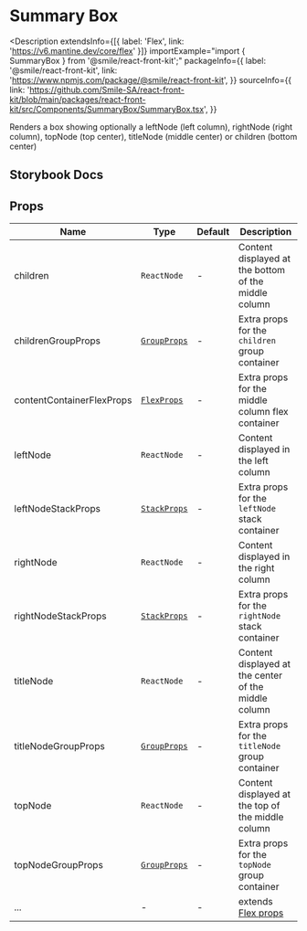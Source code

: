 # Summary Box

<Description
  extendsInfo={[{ label: 'Flex', link: 'https://v6.mantine.dev/core/flex' }]}
  importExample="import { SummaryBox } from '@smile/react-front-kit';"
  packageInfo={{
    label: '@smile/react-front-kit',
    link: 'https://www.npmjs.com/package/@smile/react-front-kit',
  }}
  sourceInfo={{
    link: 'https://github.com/Smile-SA/react-front-kit/blob/main/packages/react-front-kit/src/Components/SummaryBox/SummaryBox.tsx',
  }}
>
  Renders a box showing optionally a leftNode (left column), rightNode (right
  column), topNode (top center), titleNode (middle center) or children (bottom
  center)
</Description>

## Storybook Docs

<StorybookEmbed storyId="3-custom-components-summarybox---docs" height="950" />

## Props

| Name                      | Type                                                       | Default | Description                                                     |
| ------------------------- | ---------------------------------------------------------- | ------- | --------------------------------------------------------------- |
| children                  | `ReactNode`                                                | -       | Content displayed at the bottom of the middle column            |
| childrenGroupProps        | [`GroupProps`](https://v6.mantine.dev/core/group/?t=props) | -       | Extra props for the `children` group container                  |
| contentContainerFlexProps | [`FlexProps`](https://v6.mantine.dev/core/flex/?t=props)   | -       | Extra props for the middle column flex container                |
| leftNode                  | `ReactNode`                                                | -       | Content displayed in the left column                            |
| leftNodeStackProps        | [`StackProps`](https://v6.mantine.dev/core/stack/?t=props) | -       | Extra props for the `leftNode` stack container                  |
| rightNode                 | `ReactNode`                                                | -       | Content displayed in the right column                           |
| rightNodeStackProps       | [`StackProps`](https://v6.mantine.dev/core/stack/?t=props) | -       | Extra props for the `rightNode` stack container                 |
| titleNode                 | `ReactNode`                                                | -       | Content displayed at the center of the middle column            |
| titleNodeGroupProps       | [`GroupProps`](https://v6.mantine.dev/core/group/?t=props) | -       | Extra props for the `titleNode` group container                 |
| topNode                   | `ReactNode`                                                | -       | Content displayed at the top of the middle column               |
| topNodeGroupProps         | [`GroupProps`](https://v6.mantine.dev/core/group/?t=props) | -       | Extra props for the `topNode` group container                   |
| ...                       | -                                                          | -       | extends [Flex props](https://v6.mantine.dev/core/flex/?t=props) |
